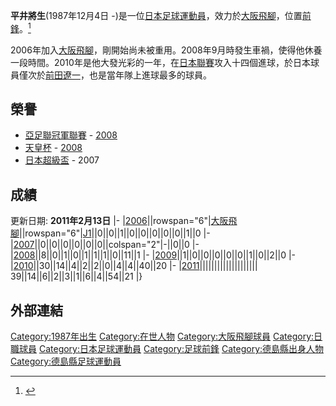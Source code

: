 {{Infobox Football biography
| playername          = 平井將生
| fullname            = 平井將生
| image               = 
| dateofbirth         = {{birth date and age|1987|12|4}}
| cityofbirth         = [[德島市|德島市]]
| countryofbirth      = [[日本|日本]]
| height              = {{height|m=1.79}}
| currentclub         = [[大阪飛腳|大阪飛腳]]
| clubnumber          = 14
| position            = [[前鋒_(足球)|前鋒]]
| youthyears          = 1994-99<br>2000-02<br>2003-05
| youthclubs          = 上八萬SC<br>徳島SC<br> [[大阪飛腳|大阪飛腳]]
| years               = 2006-
| clubs               = [[大阪飛腳|大阪飛腳]]<br>[[福岡黃蜂|福岡黃蜂]]
| caps(goals)         = {{0}}{{0}}39 {{0}}{{0}}(14)
| nationalyears       =
| nationalteam        =
| nationalcaps(goals) = 
| pcupdate            = 2011年2月13日
| ntupdate            = 
}}
'''平井將生'''(1987年12月4日 -)是一位[[日本|日本]][[足球|足球]][[運動員|運動員]]，效力於[[大阪飛腳|大阪飛腳]]，位置[[前鋒_(足球)|前鋒]]。<ref>{{cite web|publisher=Guardian.co.uk|title=平井將生資料|url=http://guardian.touch-line.com/StatsCentre.asp?CTID=63&CPID=147&TEID=2070&PLID=197069&pStr=Player|accessdate=2009-06-10|deadurl=yes|archiveurl=https://web.archive.org/web/20120608001524/http://guardian.touch-line.com/StatsCentre.asp?CTID=63&CPID=147&TEID=2070&PLID=197069&pStr=Player|archivedate=2012-06-08}}</ref>

2006年加入[[大阪飛腳|大阪飛腳]]，剛開始尚未被重用。2008年9月時發生車禍，使得他休養一段時間。2010年是他大發光彩的一年，在[[日本職業足球聯賽|日本聯賽]]攻入十四個進球，於日本球員僅次於[[前田遼一|前田遼一]]，也是當年隊上進球最多的球員。

==榮譽==
*[[亞足聯冠軍聯賽|亞足聯冠軍聯賽]] - [[2008年亞洲冠軍聯賽|2008]]
*[[天皇杯|天皇杯]] - [[2008年日本天皇盃|2008]]
*[[日本超級盃|日本超級盃]] - 2007

==成績==
更新日期: '''2011年2月13日'''
{{Football player statistics 1|YY}}
{{Football player statistics 2|JPN|YY}}
|-
|[[2006年日本職業足球聯賽|2006]]||rowspan="6"|[[大阪飛腳|大阪飛腳]]||rowspan="6"|[[日本職業足球聯賽|J1]]||0||0||1||0||0||0||0||0||1||0
|-
|[[2007年日本職業足球聯賽|2007]]||0||0||0||0||0||0||colspan="2"|-||0||0
|-
|[[2008年日本職業足球聯賽|2008]]||8||0||1||0||1||1||1||0||11||1
|-
|[[2009年日本職業足球聯賽|2009]]||1||0||0||0||0||0||1||0||2||0
|-
|[[2010年日本職業足球聯賽|2010]]||30||14||4||2||2||0||4||4||40||20
|-
|[[2011年日本職業足球聯賽|2011]]||||||||||||||||||||
{{Football player statistics 5}}39||14||6||2||3||1||6||4||54||21
|}

==外部連結==
{{reflist}}

{{大阪飛腳球員名單}}

{{足球运动员小作品}}

[[Category:1987年出生|Category:1987年出生]]
[[Category:在世人物|Category:在世人物]]
[[Category:大阪飛腳球員|Category:大阪飛腳球員]]
[[Category:日職球員|Category:日職球員]]
[[Category:日本足球運動員|Category:日本足球運動員]]
[[Category:足球前鋒|Category:足球前鋒]]
[[Category:德島縣出身人物|Category:德島縣出身人物]]
[[Category:德島縣足球運動員|Category:德島縣足球運動員]]